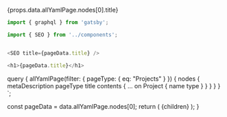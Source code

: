

<Text variant="h1">{props.data.allYamlPage.nodes[0].title}</Text>

```javascript
import { graphql } from 'gatsby';

import { SEO } from '../components';


<SEO title={pageData.title} />

<h1>{pageData.title}</h1>

```

  query {
    allYamlPage(filter: { pageType: { eq: "Projects" } }) {
      nodes {
        metaDescription
        pageType
        title
        contents {
          ... on Project {
            name
            type
          }
        }
      }
    }
  }
`;

  const pageData = data.allYamlPage.nodes[0];
  return (
    <DefaultLayout
      title={pageData.title}
      description={pageData.metaDescription}
      url="/projects/"
    >
      {children}
    </DefaultLayout>
  );
}
